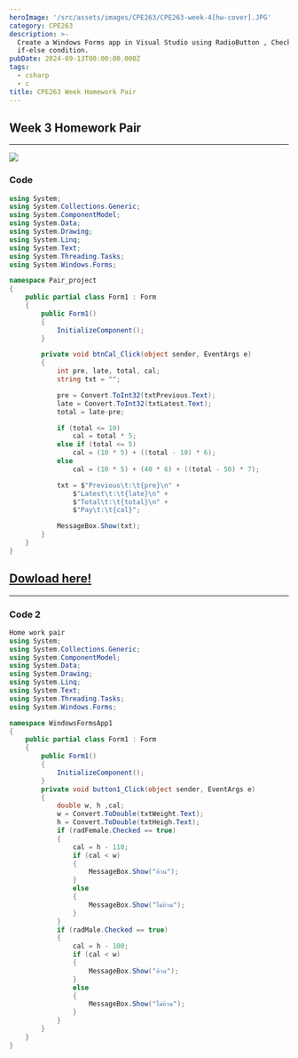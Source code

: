 ```yaml
---
heroImage: '/src/assets/images/CPE263/CPE263-week-4[hw-cover].JPG'
category: CPE263
description: >-
  Create a Windows Forms app in Visual Studio using RadioButton , CheckBox and
  if-else condition.
pubDate: 2024-09-13T00:00:00.000Z
tags:
  - csharp
  - c
title: CPE263 Week Homework Pair
---
```


## Week 3 Homework Pair

***

![](/src/assets/images/CPE263-week-4\[hw-cover].JPG)

### Code

```csharp
using System;
using System.Collections.Generic;
using System.ComponentModel;
using System.Data;
using System.Drawing;
using System.Linq;
using System.Text;
using System.Threading.Tasks;
using System.Windows.Forms;

namespace Pair_project
{
    public partial class Form1 : Form
    {
        public Form1()
        {
            InitializeComponent();
        }

        private void btnCal_Click(object sender, EventArgs e)
        {
            int pre, late, total, cal;
            string txt = "";

            pre = Convert.ToInt32(txtPrevious.Text);
            late = Convert.ToInt32(txtLatest.Text);
            total = late-pre;

            if (total <= 10)
                cal = total * 5;
            else if (total <= 5)
                cal = (10 * 5) + ((total - 10) * 6);
            else
                cal = (10 * 5) + (40 * 6) + ((total - 50) * 7);

            txt = $"Previous\t:\t{pre}\n" +
                $"Latest\t:\t{late}\n" +
                $"Total\t:\t{total}\n" +
                $"Pay\t:\t{cal}";

            MessageBox.Show(txt);
        }
    }
}

```

## [Dowload here!](https://drive.google.com/drive/folders/1-djofbDY8X8DJ1bu6Xnz1uHl3FW2qUoH?usp=sharing)

***

### Code 2

```csharp
Home work pair
using System;
using System.Collections.Generic;
using System.ComponentModel;
using System.Data;
using System.Drawing;
using System.Linq;
using System.Text;
using System.Threading.Tasks;
using System.Windows.Forms;

namespace WindowsFormsApp1
{
    public partial class Form1 : Form
    {
        public Form1()
        {
            InitializeComponent();
        }
        private void button1_Click(object sender, EventArgs e)
        {
            double w, h ,cal;
            w = Convert.ToDouble(txtWeight.Text);
            h = Convert.ToDouble(txtHeigh.Text);
            if (radFemale.Checked == true)
            {
                cal = h - 110;
                if (cal < w)
                {
                    MessageBox.Show("อ้วน");
                }
                else
                {
                    MessageBox.Show("ไม่อ้วน");
                }
            }
            if (radMale.Checked == true)
            {
                cal = h - 100;
                if (cal < w)
                {
                    MessageBox.Show("อ้วน");
                }
                else
                {
                    MessageBox.Show("ไม่อ้วน");
                }
            }
        }
    }
}

```
